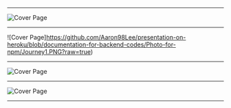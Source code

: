 
---

![Cover Page](https://github.com/Aaron98Lee/presentation-on-heroku/blob/documentation-for-backend-codes/Photo-for-npm/Cover-page.PNG?raw=true)

---

![Cover Page]https://github.com/Aaron98Lee/presentation-on-heroku/blob/documentation-for-backend-codes/Photo-for-npm/Journey1.PNG?raw=true)

---

![Cover Page](https://github.com/Aaron98Lee/presentation-on-heroku/blob/documentation-for-backend-codes/Photo-for-npm/Journey2.PNG?raw=true)

---

![Cover Page](https://github.com/Aaron98Lee/presentation-on-heroku/blob/documentation-for-backend-codes/Photo-for-npm/Journey3.PNG?raw=true)

---
